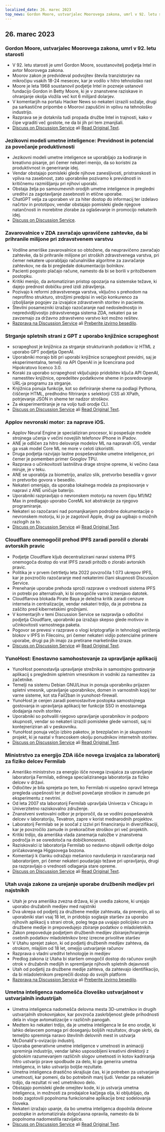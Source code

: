 ```yaml
---
localized_date: 26. marec 2023
top_news: Gordon Moore, ustvarjalec Moorovega zakona, umrl v 92. letu starosti
---
```




## 26. marec 2023

### Gordon Moore, ustvarjalec Moorovega zakona, umrl v 92. letu starosti

- V 92. letu starosti je umrl Gordon Moore, soustanovitelj podjetja Intel in avtor Moorovega zakona.
- Moorov zakon je predvideval podvojitev števila tranzistorjev na mikročipu vsakih 18-24 mesecev, kar je vodilo v hitro tehnološko rast
- Moore je leta 1968 soustanovil podjetje Intel in pozneje ustanovil fundacijo Gordon in Betty Moore, ki je v znanstvene raziskave in ohranjanje okolja vložila več kot 6 milijard dolarjev.
- V komentarjih na portalu Hacker News so nekateri izrazili sožalje, drugi pa sarkastične pripombe o Moorovi zapuščini in vplivu na tehnološko industrijo.
- Razprava se je dotaknila tudi propada družbe Intel in trajnosti, kako v čipe vgraditi več gostote, ne da bi jih pri tem zmanjšali.
- [Discuss on Discussion Service](http://news.ycombinator.com/item?id=35297420) ali [Read Original Text](https://www.moore.org/article-detail?newsUrlName=in-memoriam-gordon-moore-1929-2023).

### Jezikovni modeli umetne inteligence: Previdnost in potencial za povečanje produktivnosti

- Jezikovni modeli umetne inteligence se uporabljajo za kodiranje in kreativno pisanje, pri čemer nekateri menijo, da so koristni za produktivnost in generiranje idej.
- Vendar obstajajo pomisleki glede njihove zanesljivosti, pristranskosti in vpliva na zasebnost, zato uporabnike pozivamo k previdnosti in kritičnemu razmišljanju pri njihovi uporabi.
- Obstaja želja po samoumevnih orodjih umetne inteligence in pregledni ureditvi za zagotavljanje zasebnosti in etične uporabe.
- ChatGPT velja za uporaben vir za hiter dostop do informacij ter izdelavo načrtov in prototipov, vendar obstajajo pomisleki glede njegove natančnosti in morebitne zlorabe za oglaševanje in promocijo nekaterih idej.
- [Discuss on Discussion Service](http://news.ycombinator.com/item?id=35299071).

### Zavarovalnice v ZDA zavračajo upravičene zahtevke, da bi prihranile milijone pri zdravstvenem varstvu

- Vodilne ameriške zavarovalnice so obtožene, da neupravičeno zavračajo zahtevke, da bi prihranile milijone pri stroških zdravstvenega varstva, pri čemer nekatere uporabljajo računalniške algoritme za zavračanje zahtevkov, ne da bi pregledale dokumentacijo bolnikov.
- Pacienti pogosto plačajo račune, namesto da bi se borili v pritožbenem postopku.
- Kritiki menijo, da avtomatiziran pristop opozarja na sistemske težave, ki dajejo prednost dobičku pred izidi zdravljenja.
- Pozivajo k reformi zdravstvenega varstva, vključno s prehodom na neprofitno strukturo, strožjimi predpisi in večjo konkurenco za izboljšanje pogojev za izvajalce zdravstvenih storitev in paciente.
- Številni posamezniki izražajo razočaranje nad nedoslednostjo in nepredvidljivostjo zdravstvenega sistema ZDA, nekateri pa se zavzemajo za državno zdravstveno varstvo kot možno rešitev.
- [Razprava na Discussion Service](http://news.ycombinator.com/item?id=35304017) ali [Preberite izvirno besedilo](https://www.propublica.org/article/cigna-pxdx-medical-health-insurance-rejection-claims).

### Strganje spletnih strani z GPT z uporabo knjižnice scrapeghost

- scrapeghost je knjižnica za strganje strukturiranih podatkov iz HTML z uporabo GPT podjetja OpenAI.
- Uporabniki morajo biti pri uporabi knjižnice scrapeghost previdni, saj je eksperimentalna, temelji na API OpenAI in je licencirana pod Hipokratovo licenco 3.0.
- Koraki za uporabo scrapeghost vključujejo pridobitev ključa API OpenAI, namestitev knjižnice, opredelitev podatkovne sheme in posredovanje URL-ja programu za strganje.
- Knjižnica ponuja funkcije, kot so definiranje sheme na podlagi Pythona, čiščenje HTML, predhodno filtriranje s selektorji CSS ali XPath, potrjevanje JSON in sheme ter nadzor stroškov.
- Za eksperimentiranje je na voljo tudi orodje CLI.
- [Discuss on Discussion Service](http://news.ycombinator.com/item?id=35305655) ali [Read Original Text](https://jamesturk.github.io/scrapeghost/).

### Applov nevronski motor: za naprave iOS.

- Applov Neural Engine je specializiran procesor, ki pospešuje modele strojnega učenja v večini novejših telefonov iPhone in iPadov.
- ANE je odličen za hitro delovanje modelov ML na napravah iOS, vendar ga vsak model Core ML ne more v celoti izkoristiti.
- Druga podjetja razvijajo lastne pospeševalnike umetne inteligence, pri čemer je pomemben primer Googlov TPU.
- Razprava o učinkovitosti lastništva drage strojne opreme, ki večino časa miruje, je v teku.
- ANE se uporablja za biometrijo, analizo slik, pretvorbo besedila v govor in pretvorbo govora v besedilo.
- Nekateri omenjajo, da uporaba lokalnega modela za prepisovanje v napravi z ANE uničuje baterijo.
- Uporabniki razpravljajo o nevronskem motorju na novem čipu M1/M2 Max in predlagajo uporabo CoreML kot abstrakcije za njegovo programiranje.
- Nekateri so razočarani nad pomanjkanjem podrobne dokumentacije o nevronskem motorju, ki jo je zagotovil Apple, drugi pa ugibajo o možnih razlogih za to.
- [Discuss on Discussion Service](http://news.ycombinator.com/item?id=35301447) ali [Read Original Text](https://github.com/hollance/neural-engine).

### Cloudflare onemogočil prehod IPFS zaradi poročil o zlorabi avtorskih pravic

- Podjetje Cloudflare kljub decentralizirani naravi sistema IPFS onemogoča dostop do vrat IPFS zaradi pritožb o zlorabi avtorskih pravic.
- Politika je v prvem četrtletju leta 2022 povzročila 1 073 ukrepov IPFS, kar je povzročilo razočaranje med nekaterimi člani skupnosti Discussion Service.
- Prenehanje uporabe prehoda sproži razprave o vrednosti sistema IPFS in potrebi po alternativah, ki bi omogočile varno izmenjavo datotek.
- Cloudflarova blokada Pirate Baya je deležna kritik zaradi cenzure interneta in centralizacije, vendar nekateri trdijo, da je potrebna za zaščito pred kibernetskimi grožnjami.
- V komentarjih v temi Discussion Service se razpravlja o odločitvi podjetja Cloudflare, uporabniki pa izražajo skepso glede motivov in učinkovitosti varnostnega paketa.
- Pogovor se prevesi v razprave o vlogi kriptografije in tehnologij veriženja blokov v IPFS in Filecoinu, pri čemer nekateri vidijo potencialne primere uporabe, drugi pa jih imajo za pretirane marketinške izraze.
- [Discuss on Discussion Service](http://news.ycombinator.com/item?id=35300200) ali [Read Original Text](https://torrentfreak.com/cloudflare-disables-access-to-pirated-content-on-its-ipfs-gateway-230324/).

### YunoHost: Enostavno samohostovanje za upravljanje aplikacij

- YunoHost poenostavlja upravljanje strežnika in samostojno gostovanje aplikacij s preglednim spletnim vmesnikom in vodniki za namestitev za začetnike.
- Temelji na sistemu Debian GNU/Linux in ponuja uporabniku prijazen spletni vmesnik, upravljanje uporabnikov, domen in varnostnih kopij ter varne sisteme, kot sta Fail2ban in yunohost-firewall.
- YunoHost je cenjen zaradi poenostavitve postopka samostojnega gostovanja in upravljanja aplikacij ter funkcije SSO in enostavnega dodajanja novih storitev.
- Uporabniki so pohvalili njegovo upravljanje uporabnikov in podporo skupnosti, vendar so nekateri izrazili pomisleke glede varnosti, saj ni kontejneriziran ali v peskovniku.
- YunoHost ponuja večjo izbiro paketov, je brezplačen in je skupnostni projekt, ki je nastal v francoskem okolju ponudnikov internetnih storitev.
- [Discuss on Discussion Service](http://news.ycombinator.com/item?id=35300482) ali [Read Original Text](https://yunohost.org).

### Ministrstvo za energijo ZDA išče novega izvajalca za laboratorij za fiziko delcev Fermilab

- Ameriško ministrstvo za energijo išče novega izvajalca za upravljanje laboratorija Fermilab, edinega specializiranega laboratorija za fiziko delcev v državi.
- Odločitev je bila sprejeta po tem, ko Fermilab ni uspešno opravil letnega pregleda uspešnosti ter je doživel povečanje stroškov in zamude pri eksperimentu z nevtrini.
- Od leta 2007 sta laboratorij Fermilab upravljala Univerza v Chicagu in Univerzitetno raziskovalno združenje.
- Znanstveni svetovalni odbor je priporočil, da se vodilni pospeševalnik delcev v laboratoriju, Tevatron, zapre v korist mednarodnih projektov.
- Laboratorij Fermilab se je soočal z izzivi pri financiranju in diverzifikaciji, kar je povzročilo zamude in prekoračitve stroškov pri več projektih.
- Kritiki trdijo, da ameriška vlada zanemarja naložbe v znanstvena področja in se osredotoča na dobičkonosnost.
- Raziskovalci iz laboratorija Fermilab so nedavno objavili odkritje dolgo pričakovanega Higgsovega bozona.
- Komentarji k članku odražajo mešanico navdušenja in razočaranja nad laboratorijem, pri čemer nekateri poudarjajo težave pri upravljanju, drugi pa razpravljajo o vrednosti odlaganja stare opreme.
- [Discuss on Discussion Service](http://news.ycombinator.com/item?id=35303391) ali [Read Original Text](https://www.science.org/content/article/major-shake-coming-fermilab-troubled-u-s-particle-physics-center).

### Utah uvaja zakone za urejanje uporabe družbenih medijev pri najstnikih

- Utah je prva ameriška zvezna država, ki je uvedla zakone, ki urejajo uporabo družabnih medijev med najstniki
- Dva ukrepa od podjetij za družbene medije zahtevata, da preverijo, ali so uporabniki stari vsaj 18 let, in pridobijo soglasje staršev za uporabo njihovih aplikacij s strani otrok, poleg tega pa uvajajo policijsko uro za družbene medije in prepovedujejo zbiranje podatkov o mladoletnikih.
- Zakon prepoveduje podjetjem družbenih medijev zbiranje/hranjenje osebnih podatkov mladoletnikov brez izrecne privolitve staršev
- V Utahu sprejet zakon, ki od podjetij družbenih medijev zahteva, da otrokom, mlajšim od 18 let, omejijo ustvarjanje računov
- Razprava o vladni ureditvi tehnologije in medijev
- Predlog zakona iz Utaha bi staršem omogočil dostop do računov svojih otrok v družabnih medijih in spremljanje njihovih spletnih dejavnosti
- Utah od podjetij za družbene medije zahteva, da zahtevajo identifikacijo, da bi mladoletnikom preprečili dostop do svojih platform
- [Razprava na Discussion Service](http://news.ycombinator.com/item?id=35307647) ali [Preberite izvirno besedilo](https://www.bbc.com/news/world-us-canada-65060733).

### Umetna inteligenca nadomešča človeško ustvarjalnost v ustvarjalnih industrijah

- Umetna inteligenca nadomešča delovna mesta 3D-umetnikov in drugih ustvarjalnih strokovnjakov, kar povzroča zaskrbljenost glede prihodnosti dela in vloge avtomatizacije v različnih panogah.
- Medtem ko nekateri trdijo, da je umetna inteligenca le še eno orodje, ki lahko delavcem pomaga pri doseganju boljših rezultatov, druge skrbi, da temeljito spreminja naravo številnih delovnih mest in ustvarja McDonald's-ovizacijo industrij.
- Uporaba generativne umetne inteligence v umetnosti in animaciji spreminja industrijo, vendar lahko usposobljeni kreativni direktorji z globokim razumevanjem različnih slogov umetnosti in kotov kadriranja hitro ustvarijo prave spodbude za delo, ki ga generira umetna inteligenca, in tako ustvarijo boljše rezultate.
- Umetna inteligenca drastično skrajšuje čas, ki je potreben za ustvarjanje umetnosti, kar pomeni, da bo potrebnih manj ljudi. Vendar pa nekateri trdijo, da rezultat ni več umetnikovo delo.
- Obstajajo pomisleki glede omejitev kode, ki jo ustvarja umetna inteligenca, in možnosti za prodajalce kačjega olja, ki obljubljajo, da bodo zagotovili popolnoma funkcionalne aplikacije brez sodelovanja človeka.
- Nekateri izražajo upanje, da bo umetna inteligenca dopolnila delovne postopke in avtomatizirala dolgočasna opravila, namesto da bi popolnoma nadomestila razvijalce.
- [Discuss on Discussion Service](http://news.ycombinator.com/item?id=35308498) ali [Read Original Text](https://reddit.com/r/blender/comments/121lhfq/i_lost_everything_that_made_me_love_my_job/).


